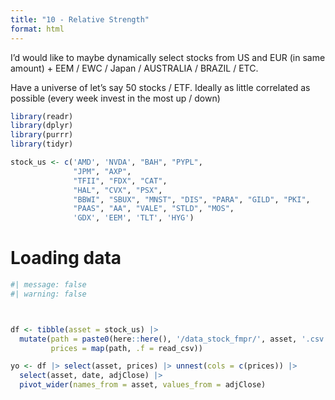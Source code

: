 ```yaml
---
title: "10 - Relative Strength"
format: html
---
```


I'd would like to maybe dynamically select stocks from US and EUR (in same amount) + EEM / EWC / Japan / AUSTRALIA / BRAZIL / ETC. 

Have a universe of let's say 50 stocks / ETF.  Ideally as little correlated as possible (every week invest in the most up / down)

```r
library(readr)
library(dplyr)
library(purrr)
library(tidyr)

stock_us <- c('AMD', 'NVDA', "BAH", "PYPL", 
              "JPM", "AXP", 
              "TFII", "FDX", "CAT", 
              "HAL", "CVX", "PSX", 
              "BBWI", "SBUX", "MNST", "DIS", "PARA", "GILD", "PKI", 
              "PAAS", "AA", "VALE", "STLD", "MOS", 
              'GDX', 'EEM', 'TLT', 'HYG')
```


# Loading data 

```r
#| message: false
#| warning: false



df <- tibble(asset = stock_us) |> 
  mutate(path = paste0(here::here(), '/data_stock_fmpr/', asset, '.csv'), 
         prices = map(path, .f = read_csv))
```

```r
yo <- df |> select(asset, prices) |> unnest(cols = c(prices)) |> 
  select(asset, date, adjClose) |> 
  pivot_wider(names_from = asset, values_from = adjClose)
```

